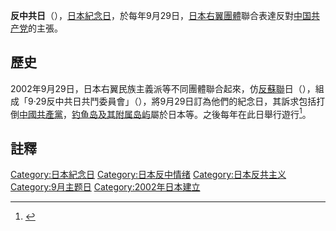 '''反中共日'''（{{lang-ja|'''反中共デー'''}}），[[日本|日本]][[紀念日|紀念日]]，於每年9月29日，[[日本右翼團體|日本右翼團體]]聯合表達反對[[中国共产党|中国共产党]]的主張。

==歷史==
2002年9月29日，日本右翼民族主義派等不同團體聯合起來，仿[[反蘇聯|反蘇聯]]日（{{lang|ja|反ソ連デー}}），組成「9·29反中共日共鬥委員會」（{{lang|ja|9・29反中共デー共闘委員会}}），將9月29日訂為他們的紀念日，其訴求包括打倒[[中國共產黨|中國共產黨]]，[[钓鱼岛及其附属岛屿|钓鱼岛及其附属岛屿]]屬於日本等。之後每年在此日舉行遊行<ref>{{cite news|author=|title=東京掀反中共示威|url=http://hk.apple.nextmedia.com/international/art/20040930/4340672|newspaper=香港蘋果日報|date=2004-09-30|accessdate=2015-04-19|archive-date=2015-04-19|archive-url=https://web.archive.org/web/20150419095952/http://hk.apple.nextmedia.com/international/art/20040930/4340672|dead-url=no}}</ref>。

==註釋==
{{reflist}}

[[Category:日本紀念日|Category:日本紀念日]]
[[Category:日本反中情绪|Category:日本反中情绪]]
[[Category:日本反共主义|Category:日本反共主义]]
[[Category:9月主题日|Category:9月主题日]]
[[Category:2002年日本建立|Category:2002年日本建立]]